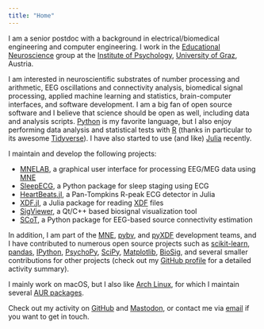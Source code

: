 ```yaml
---
title: "Home"
---
```


I am a senior postdoc with a background in electrical/biomedical engineering and computer engineering. I work in the [Educational Neuroscience](https://psychologie.uni-graz.at/en/educational-neuroscience/) group at the [Institute of Psychology](https://psychology.uni-graz.at/), [University of Graz](https://www.uni-graz.at/en/), Austria.

I am interested in neuroscientific substrates of number processing and arithmetic, EEG oscillations and connectivity analysis, biomedical signal processing, applied machine learning and statistics, brain-computer interfaces, and software development. I am a big fan of open source software and I believe that science should be open as well, including data and analysis scripts. [Python](https://www.python.org/) is my favorite language, but I also enjoy performing data analysis and statistical tests with [R](https://www.r-project.org/) (thanks in particular to its awesome [Tidyverse](https://www.tidyverse.org/)). I have also started to use (and like) [Julia](https://julialang.org/) recently.

I maintain and develop the following projects:

- [MNELAB](https://github.com/cbrnr/mnelab), a graphical user interface for processing EEG/MEG data using [MNE](https://mne.tools)
- [SleepECG](https://github.com/cbrnr/sleepecg), a Python package for sleep staging using ECG
- [HeartBeats.jl](https://github.com/cbrnr/HeartBeats.jl), a Pan-Tompkins R-peak ECG detector in Julia
- [XDF.jl](https://github.com/cbrnr/XDF.jl), a Julia package for reading [XDF](https://github.com/sccn/xdf/wiki/Specifications) files
- [SigViewer](https://github.com/cbrnr/sigviewer), a Qt/C++ based biosignal visualization tool
- [SCoT](https://github.com/scot-dev/scot), a Python package for EEG-based source connectivity estimation

In addition, I am part of the [MNE](https://mne.tools), [pybv](https://github.com/bids-standard/pybv), and [pyXDF](https://github.com/xdf-modules/xdf-Python) development teams, and I have contributed to numerous open source projects such as [scikit-learn](http://scikit-learn.org/stable/), [pandas](https://pandas.pydata.org/), [IPython](https://ipython.org/), [PsychoPy](http://www.psychopy.org/), [SciPy](https://www.scipy.org/), [Matplotlib](https://matplotlib.org/), [BioSig](http://biosig.sourceforge.net/), and several smaller contributions for other projects (check out my [GitHub profile](https://github.com/cbrnr) for a detailed activity summary).

I mainly work on macOS, but I also like [Arch Linux](https://archlinux.org/), for which I maintain several [AUR packages](https://aur.archlinux.org/packages?SeB=m&K=cbrnr).

Check out my activity on [GitHub](https://github.com/cbrnr) and [Mastodon](https://scholar.social/@cbrnr){rel="me"}, or contact me via [email](mailto:clemens.brunner@gmail.com) if you want to get in touch.
